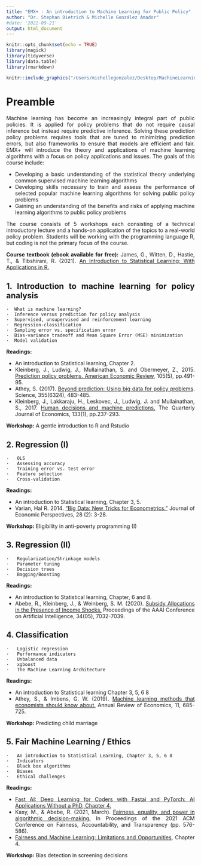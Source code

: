 ```yaml
---
title: "EMX+ : An introduction to Machine Learning for Public Policy"
author: "Dr. Stephan Dietrich & Michelle González Amador"
#date: '2022-09-21'
output: html_document
---
```

<style>
    body {
    text-align: justify}
</style>

```r
knitr::opts_chunk$set(echo = TRUE)
library(magick)
library(tidyverse)
library(data.table)
library(rmarkdown)
```

```r
knitr::include_graphics("/Users/michellegonzalez/Desktop/MachineLearning4PP/Machine-Learning-for-Public-Policy/ML4PP.png")
```
# Preamble

Machine learning has become an increasingly integral part of public policies. It is applied for policy problems that do not require causal inference but instead require predictive inference. Solving these prediction policy problems requires tools that are tuned to minimizing prediction errors, but also frameworks to ensure that models are efficient and fair. EMX+ will introduce the theory and applications of machine learning algorithms with a focus on policy applications and issues. The goals of this course include:

+ Developing a basic understanding of the statistical theory underlying common supervised machine learning algorithms
+ Developing skills necessary to train and assess the performance of selected popular machine learning algorithms for solving public policy problems
+ Gaining an understanding of the benefits and risks of applying machine learning algorithms to public policy problems

The course consists of 5 workshops each consisting of a technical introductory lecture and a hands-on application of the topics to a real-world policy problem. Students will be working with the programming language R, but coding is not the primary focus of the course.

**Course textbook (ebook available for free):**
James, G., Witten, D., Hastie, T., & Tibshirani, R. (2021). [An Introduction to Statistical Learning: With Applications in R.](https://hastie.su.domains/ISLR2/ISLRv2_website.pdf)

## 1. Introduction to machine learning for policy analysis

    ·  What is machine learning?
    ·  Inference versus prediction for policy analysis
    ·  Supervised, unsupervised and reinforcement learning
    ·  Regression-classification
    ·  Sampling error vs. specification error
    ·  Bias-variance tradeoff and Mean Square Error (MSE) minimization
    ·  Model validation

**Readings:** 

- An introduction to Statistical learning, Chapter 2.
- Kleinberg, J., Ludwig, J., Mullainathan, S. and Obermeyer, Z., 2015. [Prediction policy problems. American Economic Review](https://www.aeaweb.org/articles?id=10.1257/aer.p20151023), 105(5), pp.491-95.
- Athey, S. (2017). [Beyond prediction: Using big data for policy problems](https://www.science.org/doi/10.1126/science.aal4321). Science, 355(6324), 483-485.
- Kleinberg, J., Lakkaraju, H., Leskovec, J., Ludwig, J. and Mullainathan, S., 2017. [Human decisions and machine predictions.](https://academic.oup.com/qje/article-abstract/133/1/237/4095198?redirectedFrom=fulltext) The Quarterly Journal of Economics, 133(1), pp.237-293.

**Workshop:**
A gentle introduction to R and Rstudio

## 2. Regression (I)

    ·  	OLS
    ·  	Assessing accuracy
    ·  	Training error vs. test error
    ·  	Feature selection
    ·  	Cross-validation

**Readings:** 

- An introduction to Statistical learning, Chapter 3, 5.
- Varian, Hal R. 2014. ["Big Data: New Tricks for Econometrics."](https://www.aeaweb.org/articles?id=10.1257/jep.28.2.3) Journal of Economic Perspectives, 28 (2): 3-28.

**Workshop:**
Eligibility in anti-poverty programming (I)

## 3. Regression (II)

    ·  	Regularization/Shrinkage models
    ·  	Parameter tuning
    ·  	Decision trees
    ·  	Bagging/Boosting


**Readings:** 

- An introduction to Statistical learning, Chapter, 6 and 8.
- Abebe, R., Kleinberg, J., & Weinberg, S. M. (2020). [Subsidy Allocations in the Presence of Income Shocks.](https://ojs.aaai.org/index.php/AAAI/article/view/6188) Proceedings of the AAAI Conference on Artificial Intelligence, 34(05), 7032-7039.

## 4. Classification

    ·  	Logistic regression
    ·  	Performance indicators
    ·  	Unbalanced data
    ·  	xgboost
    ·  	The Machine Learning Architecture



**Readings:** 

- An introduction to Statistical learning Chapter 3, 5, 6 8
- Athey, S., & Imbens, G. W. (2019). [Machine learning methods that economists should know about.](https://www.annualreviews.org/doi/abs/10.1146/annurev-economics-080217-053433) Annual Review of Economics, 11, 685-725.

**Workshop:**
Predicting child marriage

## 5. Fair Machine Learning / Ethics

    ·  	An introduction to Statistical Learning, Chapter 3, 5, 6 8
    ·  	Indicators
    ·  	Black box algorithms
    ·  	Biases
    ·  	Ethical challenges



**Readings:** 

- [Fast AI: Deep Learning for Coders with Fastai and PyTorch: AI Applications Without a PhD,  Chapter 4.](https://colab.research.google.com/github/fastai/fastbook/blob/master/03_ethics.ipynb)
- Kasy, M., & Abebe, R. (2021, March). [Fairness, equality, and power in algorithmic decision-making.](https://maxkasy.github.io/home/files/papers/fairness_equality_power.pdf) In Proceedings of the 2021 ACM Conference on Fairness, Accountability, and Transparency (pp. 576-586).
- [Fairness and Machine Learning: Limitations and Opportunities](https://fairmlbook.org/), Chapter 4.


**Workshop:**
Bias detection in screening decisions



